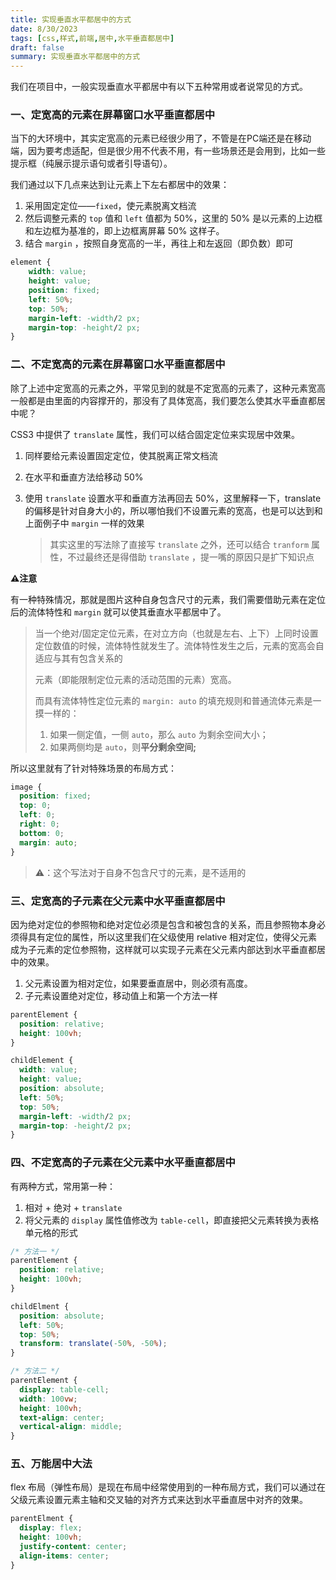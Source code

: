 ```yaml
---
title: 实现垂直水平都居中的方式
date: 8/30/2023
tags: [css,样式,前端,居中,水平垂直都居中]
draft: false
summary: 实现垂直水平都居中的方式
---
```


我们在项目中，一般实现垂直水平都居中有以下五种常用或者说常见的方式。

### 一、定宽高的元素在屏幕窗口水平垂直都居中

当下的大环境中，其实定宽高的元素已经很少用了，不管是在PC端还是在移动端，因为要考虑适配，但是很少用不代表不用，有一些场景还是会用到，比如一些提示框（纯展示提示语句或者引导语句）。

我们通过以下几点来达到让元素上下左右都居中的效果：

1.  采用固定定位——`fixed`，使元素脱离文档流
2.  然后调整元素的 `top` 值和 `left` 值都为 50%，这里的 50% 是以元素的上边框和左边框为基准的，即上边框离屏幕 50% 这样子。
3.  结合 `margin` ，按照自身宽高的一半，再往上和左返回（即负数）即可

```css
element {
    width: value;
    height: value;
    position: fixed;
    left: 50%;
    top: 50%;
    margin-left: -width/2 px;
    margin-top: -height/2 px;    
}
```

### 二、不定宽高的元素在屏幕窗口水平垂直都居中

除了上述中定宽高的元素之外，平常见到的就是不定宽高的元素了，这种元素宽高一般都是由里面的内容撑开的，那没有了具体宽高，我们要怎么使其水平垂直都居中呢？

CSS3 中提供了 `translate` 属性，我们可以结合固定定位来实现居中效果。

1.  同样要给元素设置固定定位，使其脱离正常文档流
2.  在水平和垂直方法给移动 50%
3.  使用 `translate` 设置水平和垂直方法再回去 50%，这里解释一下，translate 的偏移是针对自身大小的，所以哪怕我们不设置元素的宽高，也是可以达到和上面例子中 `margin` 一样的效果

    > 其实这里的写法除了直接写 `translate` 之外，还可以结合 `tranform` 属性，不过最终还是得借助 `translate` ，提一嘴的原因只是扩下知识点

**⚠️注意**

有一种特殊情况，那就是图片这种自身包含尺寸的元素，我们需要借助元素在定位后的流体特性和 `margin` 就可以使其垂直水平都居中了。

> 当一个绝对/固定定位元素，在对立方向（也就是左右、上下）上同时设置定位数值的时候，流体特性就发生了。流体特性发生之后，元素的宽高会自适应与其有包含关系的
>
> 元素（即能限制定位元素的活动范围的元素）宽高。
>
> 而具有流体特性定位元素的 `margin: auto` 的填充规则和普通流体元素是一摸一样的：
>
> 1.  如果一侧定值，一侧 `auto`，那么 `auto` 为剩余空间大小；
> 2.  如果两侧均是 `auto`，则**平分剩余空间;**

所以这里就有了针对特殊场景的布局方式：

```css
image {
  position: fixed;
  top: 0;
  left: 0;
  right: 0;
  bottom: 0;
  margin: auto;
}
```

> ⚠️：这个写法对于自身不包含尺寸的元素，是不适用的

### 三、定宽高的子元素在父元素中水平垂直都居中

因为绝对定位的参照物和绝对定位必须是包含和被包含的关系，而且参照物本身必须得具有定位的属性，所以这里我们在父级使用 relative 相对定位，使得父元素成为子元素的定位参照物，这样就可以实现子元素在父元素内部达到水平垂直都居中的效果。

1.  父元素设置为相对定位，如果要垂直居中，则必须有高度。
2.  子元素设置绝对定位，移动值上和第一个方法一样

```css
parentElement {
  position: relative;
  height: 100vh;
}

childElement {
  width: value;
  height: value;
  position: absolute;
  left: 50%;
  top: 50%;
  margin-left: -width/2 px;
  margin-top: -height/2 px;
}
```

### 四、不定宽高的子元素在父元素中水平垂直都居中

有两种方式，常用第一种：

1.  相对 + 绝对 + `translate`
2.  将父元素的 `display` 属性值修改为 `table-cell`，即直接把父元素转换为表格单元格的形式

```css
/* 方法一 */
parentElement {
  position: relative;
  height: 100vh;
}

childElment {
  position: absolute;
  left: 50%;
  top: 50%;
  transform: translate(-50%, -50%);
}

/* 方法二 */
parentElement {
  display: table-cell;
  width: 100vw;
  height: 100vh;
  text-align: center;
  vertical-align: middle;
}
```

### 五、万能居中大法

flex 布局（弹性布局）是现在布局中经常使用到的一种布局方式，我们可以通过在父级元素设置元素主轴和交叉轴的对齐方式来达到水平垂直居中对齐的效果。

```css
parentElment {
  display: flex;
  height: 100vh;
  justify-content: center;
  align-items: center;
}
```


